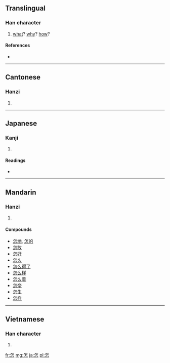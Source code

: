 ==Translingual==

===Han character===
{{Han char|rn=61|rad=心|as=05|sn=9|four=8033<sub>1</sub>|canj=人尸心 (OSP)}}

# [[what]]? [[why]]? [[how]]?

====References====
* {{Han ref|kx=0379.170|dkj=10431|dj=0708.010|hdz=42280.100|uh=600E|ud=24590|bh=ABE7|bd=44007}}

----

==Cantonese==

===Hanzi===
{{yue-hanzi|jyut=|y=jam2}}

# {{defn|Cantonese|sort=心05}}

----

==Japanese==

===Kanji===
{{ja-kanji|grade=|rs=心05}}

# {{defn|Japanese|sort=心05}}

====Readings====
* {{ja-readings|on=[[しん]] (shin), [[そ]] (so)|kun=[[いかで]] (ikade)}}

----

==Mandarin==

===Hanzi===
{{cmn-hanzi|pin=[[zěn]] ([[zen3]])|wg=tsen<sup>3</sup>}}

# {{defn|Mandarin|sort=心05}}

====Compounds====
* [[怎地]], [[怎的]]
* [[怎敢]]
* [[怎好]]
* [[怎么]]
* [[怎么得了]]
* [[怎么样]]
* [[怎么着]]
* [[怎奈]]
* [[怎生]]
* [[怎样]]

----

==Vietnamese==

===Han character===
{{vi-hantu|[[chẩm]], [[chẩn]], [[tẩn]], [[trẫm]]|rs=心05}}

# {{defn|Vietnamese|sort=心05}}

[[fr:怎]]
[[mg:怎]]
[[ja:怎]]
[[pl:怎]]